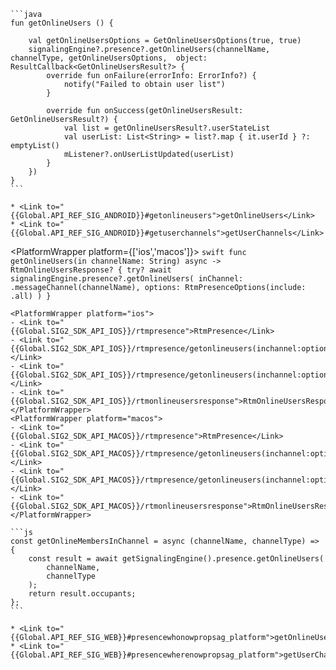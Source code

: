 <PlatformWrapper platform='android'>

    ```java
    fun getOnlineUsers () {

        val getOnlineUsersOptions = GetOnlineUsersOptions(true, true)
        signalingEngine?.presence?.getOnlineUsers(channelName, channelType, getOnlineUsersOptions,  object: ResultCallback<GetOnlineUsersResult?> {
            override fun onFailure(errorInfo: ErrorInfo?) {
                notify("Failed to obtain user list")
            }

            override fun onSuccess(getOnlineUsersResult: GetOnlineUsersResult?) {
                val list = getOnlineUsersResult?.userStateList
                val userList: List<String> = list?.map { it.userId } ?: emptyList()
                mListener?.onUserListUpdated(userList)
            }
        })
    }
    ```
    
    * <Link to="{{Global.API_REF_SIG_ANDROID}}#getonlineusers">getOnlineUsers</Link>
    * <Link to="{{Global.API_REF_SIG_ANDROID}}#getuserchannels">getUserChannels</Link>

</PlatformWrapper>

<PlatformWrapper platform={['ios','macos']}>
    ```swift
    func getOnlineUsers(in channelName: String) async -> RtmOnlineUsersResponse? {
        try? await signalingEngine.presence?.getOnlineUsers(
            inChannel: .messageChannel(channelName),
            options: RtmPresenceOptions(include: .all)
        )
    }
    ```

    <PlatformWrapper platform="ios">
    - <Link to="{{Global.SIG2_SDK_API_IOS}}/rtmpresence">RtmPresence</Link>
    - <Link to="{{Global.SIG2_SDK_API_IOS}}/rtmpresence/getonlineusers(inchannel:options:)">getOnlineUsers(inChannel:options:)</Link>
    - <Link to="{{Global.SIG2_SDK_API_IOS}}/rtmpresence/getonlineusers(inchannel:options:completion:)">getOnlineUsers(inChannel:options:completion:)</Link>
    - <Link to="{{Global.SIG2_SDK_API_IOS}}/rtmonlineusersresponse">RtmOnlineUsersResponse</Link>
    </PlatformWrapper>
    <PlatformWrapper platform="macos">
    - <Link to="{{Global.SIG2_SDK_API_MACOS}}/rtmpresence">RtmPresence</Link>
    - <Link to="{{Global.SIG2_SDK_API_MACOS}}/rtmpresence/getonlineusers(inchannel:options:)">getOnlineUsers(inChannel:options:)</Link>
    - <Link to="{{Global.SIG2_SDK_API_MACOS}}/rtmpresence/getonlineusers(inchannel:options:completion:)">getOnlineUsers(inChannel:options:completion:)</Link>
    - <Link to="{{Global.SIG2_SDK_API_MACOS}}/rtmonlineusersresponse">RtmOnlineUsersResponse</Link>
    </PlatformWrapper>
</PlatformWrapper>

<PlatformWrapper platform = 'web'>

    ```js
    const getOnlineMembersInChannel = async (channelName, channelType) => {
        const result = await getSignalingEngine().presence.getOnlineUsers(
            channelName,
            channelType
        );
        return result.occupants;
    };    
    ```

    * <Link to="{{Global.API_REF_SIG_WEB}}#presencewhonowpropsag_platform">getOnlineUsers</Link>
    * <Link to="{{Global.API_REF_SIG_WEB}}#presencewherenowpropsag_platform">getUserChannels</Link>
</PlatformWrapper>
